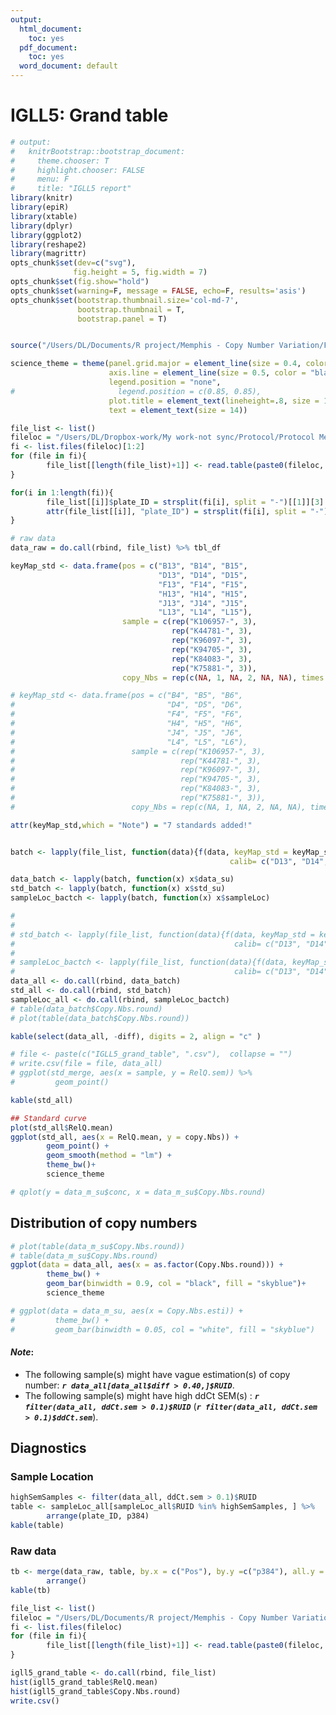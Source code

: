 ```yaml
---
output:
  html_document:
    toc: yes
  pdf_document:
    toc: yes
  word_document: default
---
```

IGLL5: Grand table   
====

```r
# output:
#   knitrBootstrap::bootstrap_document:
#     theme.chooser: T
#     highlight.chooser: FALSE
#     menu: F
#     title: "IGLL5 report"
library(knitr)
library(epiR)
library(xtable)
library(dplyr)
library(ggplot2)
library(reshape2)
library(magrittr)
opts_chunk$set(dev=c("svg"), 
              fig.height = 5, fig.width = 7)
opts_chunk$set(fig.show="hold")
opts_chunk$set(warning=F, message = FALSE, echo=F, results='asis')
opts_chunk$set(bootstrap.thumbnail.size='col-md-7', 
               bootstrap.thumbnail = T,
               bootstrap.panel = T)


source("/Users/DL/Documents/R project/Memphis - Copy Number Variation/Functions/myFunction.R")

science_theme = theme(panel.grid.major = element_line(size = 0.4, color = "grey"),
                      axis.line = element_line(size = 0.5, color = "black"), 
                      legend.position = "none", 
#                       legend.position = c(0.85, 0.85),
                      plot.title = element_text(lineheight=.8, size = 10,  face="bold"),
                      text = element_text(size = 14))   
```

```r
file_list <- list()
fileloc = "/Users/DL/Dropbox-work/My work-not sync/Protocol/Protocol Memphis/IGLL5/Raw data/"
fi <- list.files(fileloc)[1:2]
for (file in fi){
        file_list[[length(file_list)+1]] <- read.table(paste0(fileloc, file),skip = 1, sep = ",", header = T)
} 

for(i in 1:length(fi)){
        file_list[[i]]$plate_ID = strsplit(fi[i], split = "-")[[1]][3]
        attr(file_list[[i]], "plate_ID") = strsplit(fi[i], split = "-")[[1]][3]
}

# raw data
data_raw = do.call(rbind, file_list) %>% tbl_df

keyMap_std <- data.frame(pos = c("B13", "B14", "B15",
                                 "D13", "D14", "D15",
                                 "F13", "F14", "F15",
                                 "H13", "H14", "H15",
                                 "J13", "J14", "J15",
                                 "L13", "L14", "L15"),
                         sample = c(rep("K106957-", 3), 
                                    rep("K44781-", 3),
                                    rep("K96097-", 3),
                                    rep("K94705-", 3),
                                    rep("K84083-", 3),
                                    rep("K75881-", 3)),
                         copy_Nbs = rep(c(NA, 1, NA, 2, NA, NA), times = 3))

# keyMap_std <- data.frame(pos = c("B4", "B5", "B6",
#                                  "D4", "D5", "D6",
#                                  "F4", "F5", "F6",
#                                  "H4", "H5", "H6",
#                                  "J4", "J5", "J6",
#                                  "L4", "L5", "L6"),
#                          sample = c(rep("K106957-", 3), 
#                                     rep("K44781-", 3),
#                                     rep("K96097-", 3),
#                                     rep("K94705-", 3),
#                                     rep("K84083-", 3),
#                                     rep("K75881-", 3)),
#                          copy_Nbs = rep(c(NA, 1, NA, 2, NA, NA), times = 3))

attr(keyMap_std,which = "Note") = "7 standards added!"


batch <- lapply(file_list, function(data){f(data, keyMap_std = keyMap_std, 
                                                 calib= c("D13", "D14", "D15"))})

data_batch <- lapply(batch, function(x) x$data_su)
std_batch <- lapply(batch, function(x) x$std_su)
sampleLoc_bactch <- lapply(batch, function(x) x$sampleLoc)

# 
# 
# std_batch <- lapply(file_list, function(data){f(data, keyMap_std = keyMap_std,
#                                                 calib= c("D13", "D14", "D15"))$std_su})
# 
# sampleLoc_bactch <- lapply(file_list, function(data){f(data, keyMap_std = keyMap_std,
#                                                 calib= c("D13", "D14", "D15"))$sampleLoc})
data_all <- do.call(rbind, data_batch)
std_all <- do.call(rbind, std_batch)
sampleLoc_all <- do.call(rbind, sampleLoc_bactch)
# table(data_batch$Copy.Nbs.round)
# plot(table(data_batch$Copy.Nbs.round))

```

```r
kable(select(data_all, -diff), digits = 2, align = "c" )

# file <- paste(c("IGLL5_grand_table", ".csv"),  collapse = "")
# write.csv(file = file, data_all)
# ggplot(std_merge, aes(x = sample, y = RelQ.sem)) %>%
#         geom_point()
```

```r
kable(std_all)
```

```r
## Standard curve
plot(std_all$RelQ.mean)
ggplot(std_all, aes(x = RelQ.mean, y = copy.Nbs)) +
        geom_point() +
        geom_smooth(method = "lm") + 
        theme_bw()+
        science_theme

# qplot(y = data_m_su$conc, x = data_m_su$Copy.Nbs.round)


```

## Distribution of copy numbers
```r
# plot(table(data_m_su$Copy.Nbs.round))
# table(data_m_su$Copy.Nbs.round)
ggplot(data = data_all, aes(x = as.factor(Copy.Nbs.round))) +
        theme_bw() +
        geom_bar(binwidth = 0.9, col = "black", fill = "skyblue")+
        science_theme

# ggplot(data = data_m_su, aes(x = Copy.Nbs.esti)) +
#         theme_bw() +
#         geom_bar(binwidth = 0.05, col = "white", fill = "skyblue")
```


#### _Note_:  
-  The following sample(s) might have vague estimation(s) of copy number: ***`r data_all[data_all$diff > 0.40,]$RUID`***.    
-  The following sample(s) might have high ddCt SEM(s) : ***`r filter(data_all, ddCt.sem > 0.1)$RUID`*** (***`r filter(data_all, ddCt.sem > 0.1)$ddCt.sem`***).     

## Diagnostics
### Sample Location
```r
highSemSamples <- filter(data_all, ddCt.sem > 0.1)$RUID
table <- sampleLoc_all[sampleLoc_all$RUID %in% highSemSamples, ] %>%
        arrange(plate_ID, p384)
kable(table)

```

### Raw data
```r
tb <- merge(data_raw, table, by.x = c("Pos"), by.y =c("p384"), all.y = T ) %>%
        arrange()
kable(tb)

```

```r
file_list <- list()
fileloc = "/Users/DL/Documents/R project/Memphis - Copy Number Variation/IGLL5 copy typing/IGLL5_table/"
fi <- list.files(fileloc)
for (file in fi){
        file_list[[length(file_list)+1]] <- read.table(paste0(fileloc, file), sep = ",", header = T)
} 

igll5_grand_table <- do.call(rbind, file_list)
hist(igll5_grand_table$RelQ.mean)
hist(igll5_grand_table$Copy.Nbs.round)
write.csv()

```

